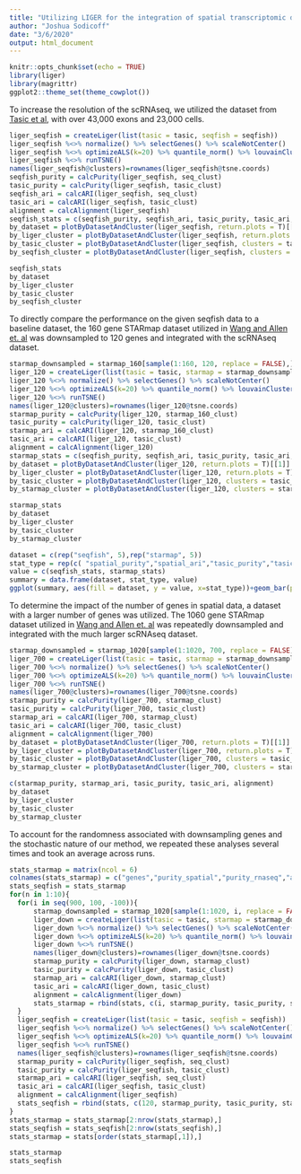```yaml
---
title: "Utilizing LIGER for the integration of spatial transcriptomic data"
author: "Joshua Sodicoff"
date: "3/6/2020"
output: html_document
---
```


```r
knitr::opts_chunk$set(echo = TRUE)
library(liger)
library(magrittr)
ggplot2::theme_set(theme_cowplot())
```

To increase the resolution of the scRNAseq, we utilized the dataset from [Tasic et al](https://www.nature.com/articles/s41586-018-0654-5), with over 43,000 exons and 23,000 cells.

```r
liger_seqfish = createLiger(list(tasic = tasic, seqfish = seqfish))
liger_seqfish %<>% normalize() %>% selectGenes() %>% scaleNotCenter()
liger_seqfish %<>% optimizeALS(k=20) %>% quantile_norm() %>% louvainCluster()
liger_seqfish %<>% runTSNE()
names(liger_seqfish@clusters)=rownames(liger_seqfish@tsne.coords)
seqfish_purity = calcPurity(liger_seqfish, seq_clust)
tasic_purity = calcPurity(liger_seqfish, tasic_clust)
seqfish_ari = calcARI(liger_seqfish, seq_clust)
tasic_ari = calcARI(liger_seqfish, tasic_clust)
alignment = calcAlignment(liger_seqfish)
seqfish_stats = c(seqfish_purity, seqfish_ari, tasic_purity, tasic_ari, alignment)
by_dataset = plotByDatasetAndCluster(liger_seqfish, return.plots = T)[[1]]
by_liger_cluster = plotByDatasetAndCluster(liger_seqfish, return.plots = T)[[2]]
by_tasic_cluster = plotByDatasetAndCluster(liger_seqfish, clusters = tasic_clust, return.plots = T)[[2]]
by_seqfish_cluster = plotByDatasetAndCluster(liger_seqfish, clusters = seq_clust, return.plots = T)[[2]]
```
```r
seqfish_stats
by_dataset
by_liger_cluster
by_tasic_cluster
by_seqfish_cluster
```

To directly compare the performance on the given seqfish data to a baseline dataset, the 160 gene STARmap dataset utilized in [Wang and Allen et. al](https://www.dropbox.com/sh/f7ebheru1lbz91s/AAC-QLN6MqkbrwY6XzpRj-soa/visual_160?dl=0&subfolder_nav_tracking=1) was downsampled to 120 genes and integrated with the scRNAseq dataset. 

```r
starmap_downsampled = starmap_160[sample(1:160, 120, replace = FALSE),]
liger_120 = createLiger(list(tasic = tasic, starmap = starmap_downsampled))
liger_120 %<>% normalize() %>% selectGenes() %>% scaleNotCenter()
liger_120 %<>% optimizeALS(k=20) %>% quantile_norm() %>% louvainCluster()
liger_120 %<>% runTSNE()
names(liger_120@clusters)=rownames(liger_120@tsne.coords)
starmap_purity = calcPurity(liger_120, starmap_160_clust)
tasic_purity = calcPurity(liger_120, tasic_clust)
starmap_ari = calcARI(liger_120, starmap_160_clust)
tasic_ari = calcARI(liger_120, tasic_clust)
alignment = calcAlignment(liger_120)
starmap_stats = c(seqfish_purity, seqfish_ari, tasic_purity, tasic_ari, alignment)
by_dataset = plotByDatasetAndCluster(liger_120, return.plots = T)[[1]]
by_liger_cluster = plotByDatasetAndCluster(liger_120, return.plots = T)[[2]]
by_tasic_cluster = plotByDatasetAndCluster(liger_120, clusters = tasic_clust, return.plots = T)[[2]]
by_starmap_cluster = plotByDatasetAndCluster(liger_120, clusters = starmap_clust, return.plots = T)[[2]]
```

```r
starmap_stats
by_dataset
by_liger_cluster
by_tasic_cluster
by_starmap_cluster
```
```r
dataset = c(rep("seqfish", 5),rep("starmap", 5))
stat_type = rep(c( "spatial_purity","spatial_ari","tasic_purity","tasic_ari","alignment"), 2)
value = c(seqfish_stats, starmap_stats)
summary = data.frame(dataset, stat_type, value)
ggplot(summary, aes(fill = dataset, y = value, x=stat_type))+geom_bar(position="dodge", stat="identity")
```

To determine the impact of the number of genes in spatial data, a dataset with a larger number of genes was utilized. The 1060 gene STARmap dataset utilized in [Wang and Allen et. al](https://www.dropbox.com/sh/f7ebheru1lbz91s/AAC3l8TZSNhSWmfILw-2dglma/visual_1020/20180410-BY3_1kgenes?dl=0&subfolder_nav_tracking=1) was repeatedly downsampled and integrated with the much larger scRNAseq dataset.

```r
starmap_downsampled = starmap_1020[sample(1:1020, 700, replace = FALSE),]
liger_700 = createLiger(list(tasic = tasic, starmap = starmap_downsampled))
liger_700 %<>% normalize() %>% selectGenes() %>% scaleNotCenter()
liger_700 %<>% optimizeALS(k=20) %>% quantile_norm() %>% louvainCluster()
liger_700 %<>% runTSNE()
names(liger_700@clusters)=rownames(liger_700@tsne.coords)
starmap_purity = calcPurity(liger_700, starmap_clust)
tasic_purity = calcPurity(liger_700, tasic_clust)
starmap_ari = calcARI(liger_700, starmap_clust)
tasic_ari = calcARI(liger_700, tasic_clust)
alignment = calcAlignment(liger_700)
by_dataset = plotByDatasetAndCluster(liger_700, return.plots = T)[[1]]
by_liger_cluster = plotByDatasetAndCluster(liger_700, return.plots = T)[[2]]
by_tasic_cluster = plotByDatasetAndCluster(liger_700, clusters = tasic_clust, return.plots = T)[[2]]
by_starmap_cluster = plotByDatasetAndCluster(liger_700, clusters = starmap_clust, return.plots = T)[[2]]
```

```r
c(starmap_purity, starmap_ari, tasic_purity, tasic_ari, alignment)
by_dataset
by_liger_cluster
by_tasic_cluster
by_starmap_cluster
```

To account for the randomness associated with downsampling genes and the stochastic nature of our method, we repeated these analyses several times and took an average across runs.

```r
stats_starmap = matrix(ncol = 6)
colnames(stats_starmap) = c("genes","purity_spatial","purity_rnaseq","ari_spatial","ari_rnaseq","alignment")
stats_seqfish = stats_starmap
for(n in 1:10){
  for(i in seq(900, 100, -100)){
      starmap_downsampled = starmap_1020[sample(1:1020, i, replace = FALSE),]
      liger_down = createLiger(list(tasic = tasic, starmap = starmap_downsampled))
      liger_down %<>% normalize() %>% selectGenes() %>% scaleNotCenter()
      liger_down %<>% optimizeALS(k=20) %>% quantile_norm() %>% louvainCluster()
      liger_down %<>% runTSNE()
      names(liger_down@clusters)=rownames(liger_down@tsne.coords)
      starmap_purity = calcPurity(liger_down, starmap_clust)
      tasic_purity = calcPurity(liger_down, tasic_clust)
      starmap_ari = calcARI(liger_down, starmap_clust)
      tasic_ari = calcARI(liger_down, tasic_clust)
      alignment = calcAlignment(liger_down)
      stats_starmap = rbind(stats, c(i, starmap_purity, tasic_purity, starmap_ari,  tasic_ari,alignment))
  }
  liger_seqfish = createLiger(list(tasic = tasic, seqfish = seqfish))
  liger_seqfish %<>% normalize() %>% selectGenes() %>% scaleNotCenter()
  liger_seqfish %<>% optimizeALS(k=20) %>% quantile_norm() %>% louvainCluster()
  liger_seqfish %<>% runTSNE()
  names(liger_seqfish@clusters)=rownames(liger_seqfish@tsne.coords)
  starmap_purity = calcPurity(liger_seqfish, seq_clust)
  tasic_purity = calcPurity(liger_seqfish, tasic_clust)
  starmap_ari = calcARI(liger_seqfish, seq_clust)
  tasic_ari = calcARI(liger_seqfish, tasic_clust)
  alignment = calcAlignment(liger_seqfish)
  stats_seqfish = rbind(stats, c(120, starmap_purity, tasic_purity, starmap_ari,  tasic_ari,alignment))
}
stats_starmap = stats_starmap[2:nrow(stats_starmap),]
stats_seqfish = stats_seqfish[2:nrow(stats_seqfish),]
stats_starmap = stats[order(stats_starmap[,1]),]
```

```r
stats_starmap
stats_seqfish
```

